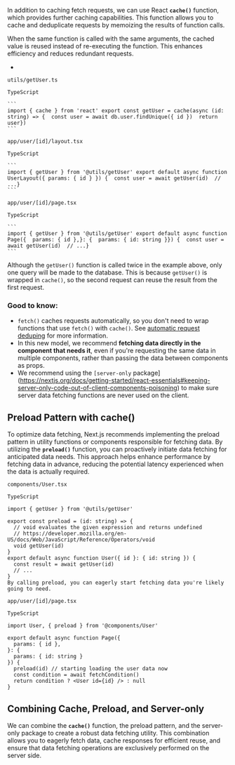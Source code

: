 In addition to caching fetch requests, we can use React **`cache()`** function, which provides further caching capabilities. This function allows you to cache and deduplicate requests by memoizing the results of function calls.

When the same function is called with the same arguments, the cached value is reused instead of re-executing the function. This enhances efficiency and reduces redundant requests.

- 
    
    utils/getUser.ts
    
    TypeScript
    
    ```
    import { cache } from 'react' export const getUser = cache(async (id: string) => {  const user = await db.user.findUnique({ id })  return user})
    ```
    
    app/user/[id]/layout.tsx
    
    TypeScript
    
    ```
    import { getUser } from '@utils/getUser' export default async function UserLayout({ params: { id } }) {  const user = await getUser(id)  // ...}
    ```
    
    app/user/[id]/page.tsx
    
    TypeScript
    
    ```
    import { getUser } from '@utils/getUser' export default async function Page({  params: { id },}: {  params: { id: string }}) {  const user = await getUser(id)  // ...}
    ```
    

Although the `getUser()` function is called twice in the example above, only one query will be made to the database. This is because `getUser()` is wrapped in `cache()`, so the second request can reuse the result from the first request.

### Good to know:

- `fetch()` caches requests automatically, so you don't need to wrap functions that use `fetch()` with `cache()`. See [automatic request deduping](https://nextjs.org/docs/app/building-your-application/data-fetching#automatic-fetch-request-deduping) for more information.
- In this new model, we recommend **fetching data directly in the component that needs it**, even if you're requesting the same data in multiple components, rather than passing the data between components as props.
- We recommend using the `[server-only` package](https://nextjs.org/docs/getting-started/react-essentials#keeping-server-only-code-out-of-client-components-poisoning) to make sure server data fetching functions are never used on the client.

## Preload Pattern with cache()

To optimize data fetching, Next.js recommends implementing the preload pattern in utility functions or components responsible for fetching data. By utilizing the **`preload()`** function, you can proactively initiate data fetching for anticipated data needs. This approach helps enhance performance by fetching data in advance, reducing the potential latency experienced when the data is actually required.

```tsx
components/User.tsx

TypeScript

import { getUser } from '@utils/getUser'
 
export const preload = (id: string) => {
  // void evaluates the given expression and returns undefined
  // https://developer.mozilla.org/en-US/docs/Web/JavaScript/Reference/Operators/void
  void getUser(id)
}
export default async function User({ id }: { id: string }) {
  const result = await getUser(id)
  // ...
}
By calling preload, you can eagerly start fetching data you're likely going to need.

app/user/[id]/page.tsx

TypeScript

import User, { preload } from '@components/User'
 
export default async function Page({
  params: { id },
}: {
  params: { id: string }
}) {
  preload(id) // starting loading the user data now
  const condition = await fetchCondition()
  return condition ? <User id={id} /> : null
}
```

## Combining Cache, Preload, and Server-only

We can combine the **`cache()`** function, the preload pattern, and the server-only package to create a robust data fetching utility. This combination allows you to eagerly fetch data, cache responses for efficient reuse, and ensure that data fetching operations are exclusively performed on the server side.
